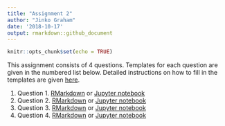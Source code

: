 ```yaml
---
title: "Assignment 2"
author: "Jinko Graham"
date: '2018-10-17'
output: rmarkdown::github_document
---
```


```r
knitr::opts_chunk$set(echo = TRUE)
```


This assignment consists of 4 questions. Templates
for each question are given in the numbered
list below. Detailed instructions on how to fill in the templates
are given [here](https://github.com/SFUStatgen/RforStat2/blob/master/SFUStat305/Assignments/Instructions/instructions.md).

1. Question 1. [RMarkdown](https://github.com/SFUStatgen/RforStat2/blob/master/SFUStat305/Assignments/A2/A2Q1.Rmd) or [Jupyter notebook](https://github.com/SFUStatgen/RforStat2/blob/master/SFUStat305/Assignments/A2/A2Q1.ipynb)
2. Question 2. [RMarkdown](https://github.com/SFUStatgen/RforStat2/blob/master/SFUStat305/Assignments/A2/A2Q2.Rmd) or [Jupyter notebook](https://github.com/SFUStatgen/RforStat2/blob/master/SFUStat305/Assignments/A2/A2Q2.ipynb)
3. Question 3. [RMarkdown](https://github.com/SFUStatgen/RforStat2/blob/master/SFUStat305/Assignments/A2/A2Q3.Rmd) or [Jupyter notebook](https://github.com/SFUStatgen/RforStat2/blob/master/SFUStat305/Assignments/A2/A2Q3.ipynb)
4. Question 4. [RMarkdown](https://github.com/SFUStatgen/RforStat2/blob/master/SFUStat305/Assignments/A2/A2Q4.Rmd) or [Jupyter notebook](https://github.com/SFUStatgen/RforStat2/blob/master/SFUStat305/Assignments/A2/A2Q4.ipynb)

